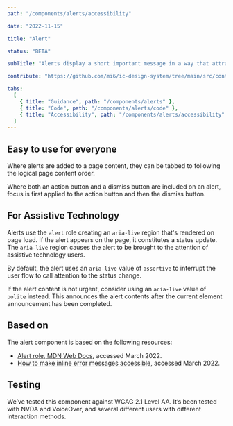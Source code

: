 ```yaml
---
path: "/components/alerts/accessibility"

date: "2022-11-15"

title: "Alert"

status: "BETA"

subTitle: "Alerts display a short important message in a way that attracts attention without interrupting the current task."

contribute: "https://github.com/mi6/ic-design-system/tree/main/src/content/structured/components/alerts.mdx"

tabs:
  [
    { title: "Guidance", path: "/components/alerts" },
    { title: "Code", path: "/components/alerts/code" },
    { title: "Accessibility", path: "/components/alerts/accessibility" },
  ]
---
```


## Easy to use for everyone

Where alerts are added to a page content, they can be tabbed to following the logical page content order.

Where both an action button and a dismiss button are included on an alert, focus is first applied to the action button and then the dismiss button.

## For Assistive Technology

Alerts use the `alert` role creating an `aria-live` region that's rendered on page load. If the alert appears on the page, it constitutes a status update. The `aria-live` region causes the alert to be brought to the attention of assistive technology users.

By default, the alert uses an `aria-live` value of `assertive` to interrupt the user flow to call attention to the status change.

If the alert content is not urgent, consider using an `aria-live` value of `polite` instead. This announces the alert contents after the current element announcement has been completed.

## Based on

The alert component is based on the following resources:

- [Alert role, MDN Web Docs](https://developer.mozilla.org/en-US/docs/Web/Accessibility/ARIA/Roles/alert_role), accessed March 2022.
- [How to make inline error messages accessible](https://hiddedevries.nl/en/blog/2017-04-04-how-to-make-inline-error-messages-accessible), accessed March 2022.

## Testing

We’ve tested this component against WCAG 2.1 Level AA. It’s been tested with NVDA and VoiceOver, and several different users with different interaction methods.
